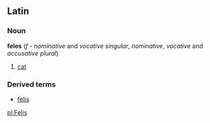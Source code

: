 ==Latin==
===Noun===
'''feles''' (''f'' - ''nominative'' and ''vocative'' ''singular'', ''nominative'', ''vocative'' and ''accusative'' ''plural'')
# [[cat]]
===Derived terms===
*[[felis]]

[[pl:Felis]]